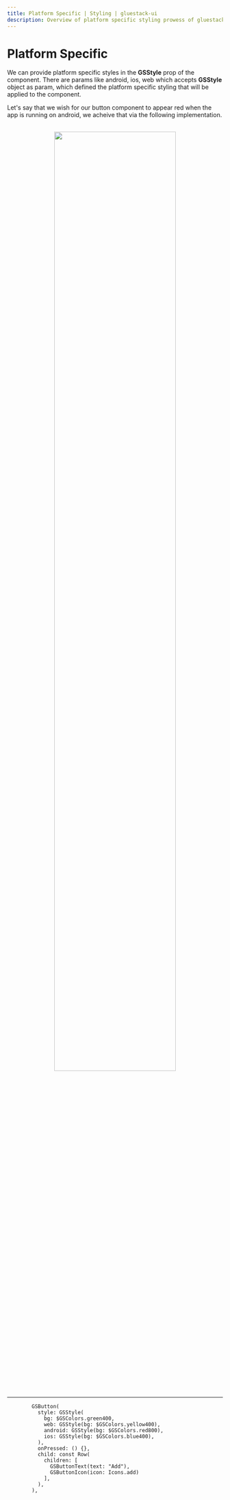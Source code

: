 ```yaml
---
title: Platform Specific | Styling | gluestack-ui
description: Overview of platform specific styling prowess of gluestack ui
---
```



<Meta title="Styling/Platform Specific" />

# Platform Specific

We can provide platform specific styles in the **GSStyle** prop of the component. There are params like android, ios, web which accepts **GSStyle** object as param, which defined the platform specific styling that will be applied to the component.

Let's say that we wish for our button component to appear red when the app is running on android, we acheive that via the following implementation.

<br />
<center>
  <img src="/images/styling-platform-specific-ex1.png" width="75%"></img>
</center>
<br />

---

```
        GSButton(
          style: GSStyle(
            bg: $GSColors.green400,
            web: GSStyle(bg: $GSColors.yellow400),
            android: GSStyle(bg: $GSColors.red800),
            ios: GSStyle(bg: $GSColors.blue400),
          ),
          onPressed: () {},
          child: const Row(
            children: [
              GSButtonText(text: "Add"),
              GSButtonIcon(icon: Icons.add)
            ],
          ),
        ),
```
